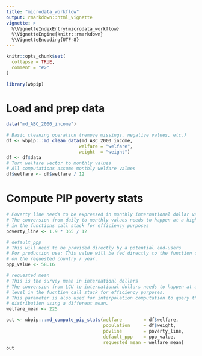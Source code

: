 ```yaml
---
title: "microdata_workflow"
output: rmarkdown::html_vignette
vignette: >
  %\VignetteIndexEntry{microdata_workflow}
  %\VignetteEngine{knitr::rmarkdown}
  %\VignetteEncoding{UTF-8}
---
```


```r
knitr::opts_chunk$set(
  collapse = TRUE,
  comment = "#>"
)
```

```r
library(wbpip)
```

# Load and prep data
```r
data("md_ABC_2000_income")

# Basic cleaning operation (remove missings, negative values, etc.)
df <- wbpip:::md_clean_data(md_ABC_2000_income, 
                           welfare = "welfare", 
                           weight  = "weight")
df <- df$data
# Turn welfare vector to monthly values
# All computations assume monthly welfare values
df$welfare <- df$welfare / 12
```

# Compute PIP poverty stats
```r
# Poverty line needs to be expressed in monthly international dollar values
# The conversion from daily to monthly values needs to happen at a higher level
# in the functions call stack for efficiency purposes
poverty_line <- 1.9 * 365 / 12

# default_ppp
# This will need to be provided directly by a potential end-users
# For production use: This value will be fed directly to the function depending 
# on the requested country / year.
ppp_value <- 58.16

# requested mean
# This is the survey mean in internationl dollars
# The conversion from LCU to international dollars needs to happen at a higher 
# level in the fucntion call stack for efficiency purposes.
# This parameter is also used for interpolation computation to query the welfare
# distribution using a different mean.
welfare_mean <- 225

out <- wbpip:::md_compute_pip_stats(welfare        = df$welfare,
                                    population     = df$weight,
                                    povline        = poverty_line,
                                    default_ppp    = ppp_value,
                                    requested_mean = welfare_mean)
out
```

